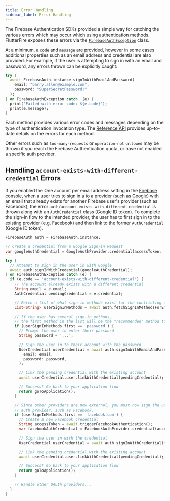 ```yaml
---
title: Error Handling
sidebar_label: Error Handling
---
```


The Firebase Authentication SDKs provided a simple way for catching the various errors which may occur which using
authentication methods. FlutterFire exposes these errors via the [`FirebaseAuthException`](!firebase_auth_platform_interface.FirebaseAuthException)
class.

At a minimum, a `code` and `message` are provided, however in some cases additional properties such as an email address
and credential are also provided. For example, if the user is attempting to sign in with an email and password,
any errors thrown can be explicitly caught:

```dart
try {
  await FirebaseAuth.instance.signInWithEmailAndPassword(
    email: "barry.allen@example.com",
    password: "SuperSecretPassword!"
  );
} on FirebaseAuthException catch  (e) {
  print('Failed with error code: ${e.code}');
  print(e.message);
}
```

Each method provides various error codes and messages depending on the type of authentication invocation type. The
[Reference API](https://pub.dev/documentation/firebase_auth/latest/) provides up-to-date details on the errors for each method.

Other errors such as `too-many-requests` or `operation-not-allowed` may be thrown if you reach the Firebase Authentication quota,
or have not enabled a specific auth provider.

## Handling `account-exists-with-different-credential` Errors

If you enabled the One account per email address setting in the [Firebase console](https://console.firebase.google.com/project/_/authentication/providers),
when a user tries to sign in a to a provider (such as Google) with an email that already exists for another Firebase user's provider
(such as Facebook), the error `auth/account-exists-with-different-credential` is thrown along with an `AuthCredential` class (Google ID token).
To complete the sign-in flow to the intended provider, the user has to first sign in to the existing provider (e.g. Facebook) and then link to the former
`AuthCredential` (Google ID token).

```dart
FirebaseAuth auth = FirebaseAuth.instance;

// Create a credential from a Google Sign-in Request
var googleAuthCredential = GoogleAuthProvider.credential(accessToken: 'xxxx');

try {
  // Attempt to sign in the user in with Google
  await auth.signInWithCredential(googleAuthCredential);
} on FirebaseAuthException catch (e) {
  if (e.code == 'account-exists-with-different-credential') {
    // The account already exists with a different credential
    String email = e.email;
    AuthCredential pendingCredential = e.credential;

    // Fetch a list of what sign-in methods exist for the conflicting user
    List<String> userSignInMethods = await auth.fetchSignInMethodsForEmail(email);

    // If the user has several sign-in methods,
    // the first method in the list will be the "recommended" method to use.
    if (userSignInMethods.first == 'password') {
      // Prompt the user to enter their password
      String password = '...';

      // Sign the user in to their account with the password
      UserCredential userCredential = await auth.signInWithEmailAndPassword(
        email: email,
        password: password,
      );

      // Link the pending credential with the existing account
      await userCredential.user.linkWithCredential(pendingCredential);

      // Success! Go back to your application flow
      return goToApplication();
    }

    // Since other providers are now external, you must now sign the user in with another
    // auth provider, such as Facebook.
    if (userSignInMethods.first == 'facebook.com') {
      // Create a new Facebook credential
      String accessToken = await triggerFacebookAuthentication();
      var facebookAuthCredential = FacebookAuthProvider.credential(accessToken);

      // Sign the user in with the credential
      UserCredential userCredential = await auth.signInWithCredential(facebookAuthCredential);

      // Link the pending credential with the existing account
      await userCredential.user.linkWithCredential(pendingCredential);

      // Success! Go back to your application flow
      return goToApplication();
    }

    // Handle other OAuth providers...
  }
}
```
